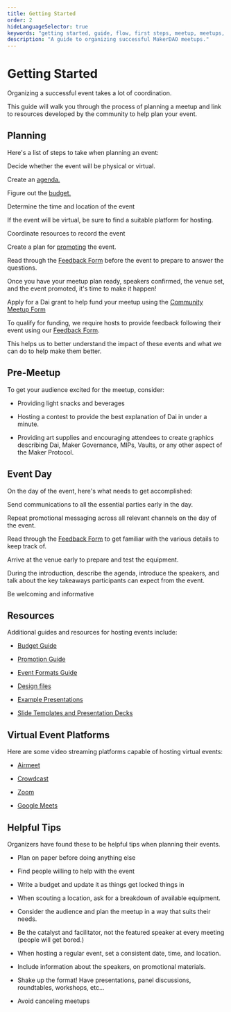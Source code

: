 ```yaml
---
title: Getting Started
order: 2
hideLanguageSelector: true
keywords: "getting started, guide, flow, first steps, meetup, meetups, event, events, microgrant, program, help"
description: "A guide to organizing successful MakerDAO meetups."
---
```


# Getting Started

Organizing a successful event takes a lot of coordination.

This guide will walk you through the process of planning a meetup and link to resources developed by the community to help plan your event.

## Planning

Here's a list of steps to take when planning an event:

<Checklist>

Decide whether the event will be physical or virtual.

Create an [agenda.](/work_with_us/meetups/event-formats-guide/)

Figure out the [budget.](/work_with_us/meetups/budget-guide/)

Determine the time and location of the event

If the event will be virtual, be sure to find a suitable platform for hosting.

Coordinate resources to record the event

Create a plan for [promoting](/contribute/meetups/promotion-guide/) the event.

Read through the [Feedback Form](https://airtable.com/shr6Icuj6tOy0k55l) before the event to prepare to answer the questions.

</Checklist>

Once you have your meetup plan ready, speakers confirmed, the venue set, and the event promoted, it's time to make it happen!

<CTA>

Apply for a Dai grant to help fund your meetup using the [Community Meetup Form](https://airtable.com/shr4HOtcZ8o3VZmek)

</CTA>

To qualify for funding, we require hosts to provide feedback following their event using our [Feedback Form](https://airtable.com/shr6Icuj6tOy0k55l).

This helps us to better understand the impact of these events and what we can do to help make them better.

## Pre-Meetup

To get your audience excited for the meetup, consider:

- Providing light snacks and beverages

- Hosting a contest to provide the best explanation of Dai in under a minute.

- Providing art supplies and encouraging attendees to create graphics describing Dai, Maker Governance, MIPs, Vaults, or any other aspect of the Maker Protocol.

## Event Day

On the day of the event, here's what needs to get accomplished:

<Checklist>

Send communications to all the essential parties early in the day.

Repeat promotional messaging across all relevant channels on the day of the event.

Read through the [Feedback Form](https://airtable.com/shr6Icuj6tOy0k55l) to get familiar with the various details to keep track of.

Arrive at the venue early to prepare and test the equipment.

During the introduction, describe the agenda, introduce the speakers, and talk about the key takeaways participants can expect from the event.

Be welcoming and informative

</Checklist>

## Resources

Additional guides and resources for hosting events include:

<List>

- [Budget Guide](/contribute/meetups/budget-guide/)

- [Promotion Guide](/contribute/meetups/promotion-guide/)

- [Event Formats Guide](/contribute/meetups/event-formats-guide/)

- [Design files](https://brand.makerdao.com)

- [Example Presentations](https://github.com/makerdao/awesome-makerdao#videos)

- [Slide Templates and Presentation Decks](https://github.com/ryancreatescopy/community/tree/203253ec20549aa3667729d5b12a0ee7c5834bde/meetups/assets/slides/README.md)

</List>

## Virtual Event Platforms

Here are some video streaming platforms capable of hosting virtual events:

<List>

- [Airmeet](https://www.airmeet.com/)

- [Crowdcast](https://www.crowdcast.io/)

- [Zoom](https://zoom.us/)

- [Google Meets](https://meet.google.com/)

</List>

## Helpful Tips

Organizers have found these to be helpful tips when planning their events.

<List>

- Plan on paper before doing anything else

- Find people willing to help with the event

- Write a budget and update it as things get locked things in

- When scouting a location, ask for a breakdown of available equipment.

- Consider the audience and plan the meetup in a way that suits their needs.

- Be the catalyst and facilitator, not the featured speaker at every meeting \(people will get bored.\)

- When hosting a regular event, set a consistent date, time, and location.

- Include information about the speakers, on promotional materials.

- Shake up the format! Have presentations, panel discussions, roundtables, workshops, etc...

- Avoid canceling meetups

</List>
